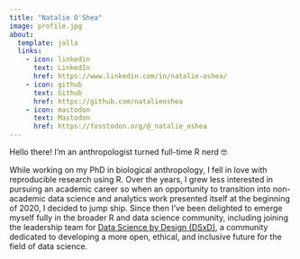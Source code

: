 ```yaml
---
title: "Natalie O'Shea"
image: profile.jpg
about:
  template: jolla
  links:
    - icon: linkedin
      text: LinkedIn
      href: https://www.linkedin.com/in/natalie-oshea/
    - icon: github
      text: Github
      href: https://github.com/natalieoshea
    - icon: mastodon
      text: Mastodon
      href: https://fosstodon.org/@_natalie_oshea
---
```


Hello there! I'm an anthropologist turned full-time R nerd 🤓

While working on my PhD in biological anthropology, I fell in love with reproducible research using R. Over the years, I grew less interested in pursuing an academic career so when an opportunity to transition into non-academic data science and analytics work presented itself at the beginning of 2020, I decided to jump ship. Since then I've been delighted to emerge myself fully in the broader R and data science community, including joining the leadership team for [Data Science by Design (DSxD)](http://datasciencebydesign.org/about), a community dedicated to developing a more open, ethical, and inclusive future for the field of data science.
